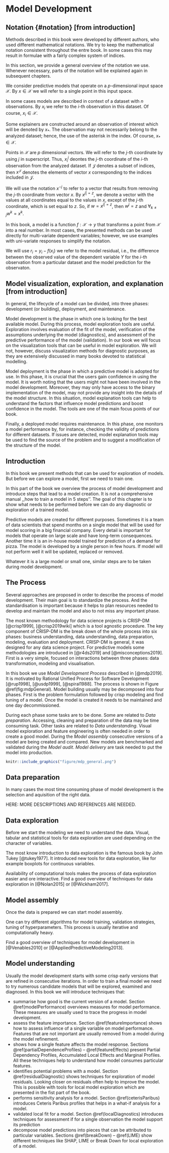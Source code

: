 # Model Development {#modelDevelopmentProcess}


## Notation {#notation} [from introduction]

Methods described in this book were developed by different authors, who used different mathematical notations. 
We try to keep the mathematical notation consistent throughout the entre book. In some cases this may result in formulae with a fairly complex system of indices.

In this section, we provide a general overview of the notation we use. Whenever necessary, parts of the notation will be explained again in subsequent chapters.

We consider predictive models that operate on a $p$-dimensional input space $\mathcal X$. By $x \in \mathcal X$ we will refer to a single point in this input space.

In some cases models are described in context of a dataset with $n$ observations. By $x_i$ we refer to the $i$-th observation in this dataset. Of course, $x_i \in \mathcal X$.

Some explainers are constructed around an observation of interest which will be denoted by $x_{*}$. The observation may not necessarily belong to the analyzed dataset; hence, the use of the asterisk in the index. Of course, $x_* \in \mathcal X$.

Points in $\mathcal X$ are $p$ dimensional vectors. We will refer to the $j$-th coordinate by using $j$ in superscript. Thus, $x^j_i$ deontes the $j$-th coordinate of the $i$-th observation from the analyzed dataset. If $\mathcal J$ denotes a subset of indices, then $x^{\mathcal J}$ denotes the elements of vector $x$ corresponding to the indices included in $\mathcal J$. 

We will use the notation $x^{-j}$ to refer to a vector that results from removing the $j$-th coordinate from vector $x$. By $x^{j|=z}$, we denote a vector with the values at all coordinates equal to the values in $x$, except of the $j$-th coordinate, which is set equal to $z$. So, if $w=x^{j|=z}$, then $w^j = z$ and $\forall_{k\neq j} w^k = x^k$.

In this book, a model is a function $f:\mathcal X \rightarrow y$ that transforms a point from $\mathcal X$ into a real number. In most cases, the presented methods can be used directly for multi-variate dependent variables; however, we use examples with uni-variate responses to simplify the notation.

We will use $r_i = y_i - f(x_i)$ we refer to the model residual, i.e., the difference between the observed value of the dependent variable $Y$ for the $i$-th observation from a particular dataset and the model prediction for the observaton.



## Model visualization, exploration, and explanation [from introduction]

In general, the lifecycle of a model can be divided, into three phases: development (or building),  deployment, and maintenance. 

Model development is the phase in which one is looking for the best available model. During this process, model exploration tools are useful. Exploration involves evaluation of the fit of the model, verification of the assumptions underlying the model (diagnostics), and assessment of the predictive performance of the model (validation). In our book we will focus on the visualization tools that can be useful in model exploration. We will not, however, discuss visualization methods for diagnostic purposes, as they are extensively discussed in many books devoted to statistical modelling. 

Model deployment is the phase in which a predictive model is adopted for use. In this phase, it is crucial that the users gain confidence in using the model. It is worth noting that the users might not have been involved in the model development. Moreover, they may only have access to the binary implementation of the model, may not provide any insight into the details of the model structure. In this situation, model explanation tools can help to understand the factors that influence model predictions and boost confidence in the model. The tools are one of the main focus points of our book.

Finally, a deployed model requires maintenance. In this phase, one monitors a model performance by, for instance, checking the validity of predictions for different datasets. If issues are detected, model explanation tools may be used to find the source of the problem and to suggest a modification of the structure of the model. 





## Introduction {#MDPIntro}

In this book we present methods that can be used for exploration of models. But before we can explore a model, first we need to train one.

In this part of the book we overview the process of model development and introduce steps that lead to a model creation. It is not a comprehensive manual ,,how to train a model in 5 steps''. The goal of this chapter is to show what needs to be performed before we can do any diagnostic or exploration of a trained model.

Predictive models are created for different purposes. Sometimes it is a team of data scientists that spend months on a single model that will be used for model scoring in a big financial company. Every detail is important for models that operate on large scale and have long-term consequences. Another time it is an in-house model trained for prediction of a demand for pizza. The model is developed by a single person in few hours. If model will not perform well it will be updated, replaced or removed.

Whatever it is a large model or small one, similar steps are to be taken during model development.

## The Process 

Several approaches are proposed in order to describe the process of model development. Their main goal is to standardize the process. And the standardisation is important because it helps to plan resources needed to develop and maintain the model and also to not miss any important phase.

The most known methodology for data science projects is CRISP-DM [@crisp1999], [@crisp2019wiki] which is a tool agnostic procedure. The key component of CRISP-DM is the break down of the whole process into six phases: business understanding, data understanding, data preparation, modeling, evaluation and deployment. CRISP-DM is general, it was designed for any data science project. For predictive models some methodologies are introduced in [@r4ds2019] and [@misconceptions2019]. First is a very simple, focused on interactions between three phases: data transformation, modeling and visualisation. 

In this book we use *Model Development Process* described in [@mdp2019]. It is motivated by Rational Unified Process for Software Development [@rup1998], [@usdp1999], [@spiral1988]. The process is shown in Figure \@ref(fig:mdpGeneral). Model building usually may be decomposed into four phases. First is the problem formulation followed by crisp modeling and find tuning of a model. Once the model is created it needs to be maintained and one day decommissioned. 

During each phase some tasks are to be done. Some are related to *Data preparation*. Accessing, cleaning and preparation of the data may be time consuming task. Other tasks are related to *Data understanding*. Visual model exploration and feature engineering is often needed in order to create a good model. During the *Model assembly* consecutive versions of a model are being created and compared. New models are benchmarked and validated during the *Model audit*. *Model delivery* are task needed to put the model into production.

```r
knitr::include_graphics("figure/mdp_general.png")
```

## Data preparation 

In many cases the most time consuming phase of model development is the selection and aquisition of the right data. 

HERE: MORE DESCRIPTIONS AND REFERENCES ARE NEEDED. 

## Data exploration 

Before we start the modeling we need to understand the data.
Visual, tabular and statistical tools for data exploration are used depending on the character of variables.

The most know introduction to data exploration is the famous book by John Tukey [@tukey1977]. It introduced new tools for data exploration, like for example boxplots for continuous variables.

Availability of computational tools makes the process of data exploration easier and ore interactive. Find a good overview of techniques for data exploration in [@Nolan2015] or [@Wickham2017].


## Model assembly

Once the data is prepared we can start model assembly. 

One can try different algorithms for model training, validation strategies, tuning of hyperparameters. This process is usually iterative and computationally heavy.

Find a good overview of techniques for model development in [@Venables2010] or [@AppliedPredictiveModeling2013].


## Model understanding

Usually the model development starts with some crisp early versions that are refined in consecutive iterations. In order to train a final model we need to try numerous candidate models that will be explored, examined and diagnosed. In this book we will introduce techniques that: 

* summarise how good is the current version of a model. Section \@ref(modelPerformance) overviews measures for model performance. These measures are usually used to trace the progress in model development.
* assess the feature importance. Section \@ref(featureImportance) shows how to assess influence of a single variable on model performance. Features that are not important are usually removed from a model during the model refinement. 
* shows how a single feature affects the model response. Sections \@ref(partialDependenceProfiles) -- \@ref(featureEffects) present Partial Dependency Profiles, Accumulated Local Effects and Marginal Profiles. All these techniques help to understand how model consumes particular features. 
* identifies potential problems with a model. Section \@ref(residualDiagnostic) shows techniques for exploration of model residuals. Looking closer on residuals often help to improve the model. This is possible with tools for local model exploration which are presented in the fist part of the book.
* performs sensitivity analysis for a model. Section \@ref(ceterisParibus) introduces Ceteris Paribus profiles that helps in a what-if analysis for a model.
* validated local fit for a model. Section \@ref(localDiagnostics) introduces techniques for assessment if for a single observation the model support its prediction
* decompose model predictions into pieces that can be attributed to particular variables.  Sections \@ref(breakDown) -- \@ref(LIME) show different techniques like SHAP, LIME or Break Down for local exploration of a model.


